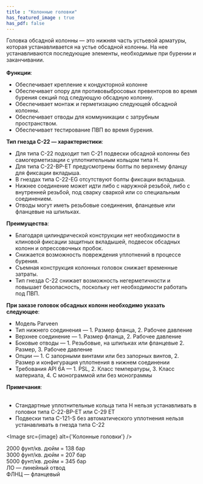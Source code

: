 ```yaml
---
title : "Колонные головки"
has_featured_image : true
has_pdf: false
---
```


Головка обсадной колонны — это нижняя часть устьевой арматуры, которая устанавливается на устье обсадной колонны. На нее устанавливаются последующие элементы, необходимые при бурении и заканчивании.<br /><br />
<strong>Функции</strong>:<br />
- Обеспечивает крепление к кондукторной колонне
- Обеспечивает опору для противовыбросовых превенторов во время бурения секций под следующую обсадную колонну.
- Обеспечивает монтаж и герметизацию следующей обсадной колонны.
- Обеспечивает отводы для коммуникации с затрубным пространством.
- Обеспечивает тестирование ПВП во время бурения.

<strong>Тип гнезда C-22 — характеристики</strong>:<br />
- Для типа C-22 подходит тип C-21 подвески обсадной колонны без самогерметизации с уплотнительным кольцом типа H.
- Для типа C-22-BP-ET предусмотрены болты по верхнему фланцу для фиксации вкладыша.
- В гнездах типа C-22-EG отсутствуют болты фиксации вкладыша.
- Нижнее соединение может идти либо с наружной резьбой, либо с внутренней резьбой, под сварку сваркой или со специальным соединением.
- Отводы могут иметь резьбовые соединения, фланцевые или фланцевые на шпильках.

<strong>Преимущества</strong>:<br />
- Благодаря цилиндрической конструкции нет необходимости в клиновой фиксации защитных вкладышей, подвесок обсадных колонн и опрессовочных пробок.
- Снижается возможность повреждения уплотнений в процессе бурения.
- Съемная конструкция колонных головок снижает временные затраты.
- Тип гнезда C-22 снижает возможность негерметичности и повышает безопасность, поскольку нет необходимости работать под ПВП.

<strong>При заказе головок обсадных колонн необходимо указать следующее</strong>:<br />
- Модель Parveen
- Тип нижнего соединения — 1. Размер фланца, 2. Рабочее давление
- Верхнее соединение — 1. Размер фланца, 2. Рабочее давление
- Боковые отводы — 1. Резьбовые, на шпильках или фланцевые 2. Размер, 3. Рабочее давление
- Опции — 1. С запорными винтами или без запорных винтов, 2. Размер и конфигурация уплотнения в нижнем соединении
- Требования API 6A — 1. PSL, 2. Класс температуры, 3. Класс материала, 4. С монограммой или без монограммы

<strong>Примечания</strong>:<br /><br />
- Стандартные уплотнительные кольца типа H нельзя устанавливать в головки типа C-22-BP-ET или C-29 ET
- Подвески типа C-121-S без автоматического уплотнения нельзя устанавливать в гнезда типа C-22

<Image src={image} alt={'Колонные головки'} />

2000 фунт/кв. дюйм = 138 бар<br />
3000 фунт/кв. дюйм = 207 бар<br />
5000 фунт/кв. дюйм = 345 бар<br />
ЛО — линейный отвод<br />
ФЛНЦ — фланцевый
